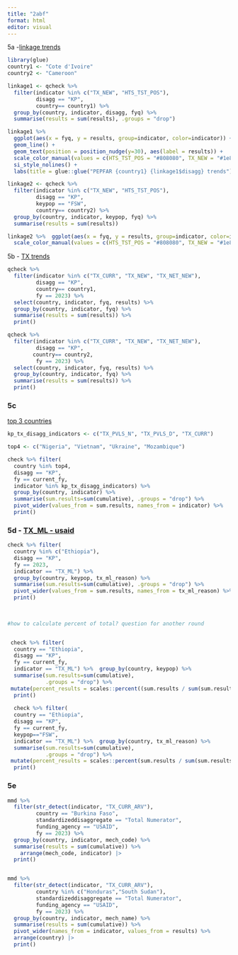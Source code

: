 ```yaml
---
title: "2abf"
format: html
editor: visual
---
```


5a -[linkage trends](https://tableau.usaid.gov/views/KeyPopulationsDashboard/2_aTestingandLinkageTrends/40426f3a-6e0b-4ada-897c-dfe5461884db/17a3ec3f-a566-49cb-add4-e53293d0ba54?:display_count=n&:showVizHome=n&:origin=viz_share_link)

```r
library(glue)
country1 <- "Cote d'Ivoire"
country2 <- "Cameroon"

linkage1 <- qcheck %>%
  filter(indicator %in% c("TX_NEW", "HTS_TST_POS"),
         disagg == "KP",
         country== country1) %>%
  group_by(country, indicator, disagg, fyq) %>%
  summarise(results = sum(results), .groups = "drop") 

linkage1 %>%  
  ggplot(aes(x = fyq, y = results, group=indicator, color=indicator)) + 
  geom_line() + 
  geom_text(position = position_nudge(y=30), aes(label = results)) +
  scale_color_manual(values = c(HTS_TST_POS = "#808080", TX_NEW = "#1e87a5")) +
  si_style_nolines() + 
  labs(title = glue::glue("PEPFAR {country1} {linkage1$disagg} trends"))

linkage2 <- qcheck %>%
  filter(indicator %in% c("TX_NEW", "HTS_TST_POS"),
         disagg == "KP",
         keypop == "FSW",
         country== country2) %>%
  group_by(country, indicator, keypop, fyq) %>%
  summarise(results = sum(results)) 

linkage2 %>%  ggplot(aes(x = fyq, y = results, group=indicator, color=indicator)) + geom_line() + geom_text(position = position_nudge(y=30), aes(label = results)) +
  scale_color_manual(values = c(HTS_TST_POS = "#808080", TX_NEW = "#1e87a5")) + si_style_nolines() + labs(title = glue("PEPFAR {country2} {linkage2$keypop} trends"))

```

5b - [TX trends](https://tableau.usaid.gov/views/KeyPopulationsDashboard/2_bTXTrends/cec16239-2ef8-43d9-ad2e-c6f04068e95b/6571f6c6-2393-4c5f-a7dd-718a22cf582a?:display_count=n&:showVizHome=n&:origin=viz_share_link)

```r
qcheck %>%
  filter(indicator %in% c("TX_CURR", "TX_NEW", "TX_NET_NEW"),
         disagg == "KP",
         country== country1,
         fy == 2023) %>%
  select(country, indicator, fyq, results) %>%
  group_by(country, indicator, fyq) %>%
  summarise(results = sum(results)) %>%
  print()

qcheck %>%
  filter(indicator %in% c("TX_CURR", "TX_NEW", "TX_NET_NEW"),
         disagg == "KP",
        country== country2,
         fy == 2023) %>%
  select(country, indicator, fyq, results) %>%
  group_by(country, indicator, fyq) %>%
  summarise(results = sum(results)) %>%
  print()
```

### 5c

[top 3 countries](https://tableau.usaid.gov/views/KeyPopulationsDashboard/6_aKPTXdisaggreporting?:showAppBanner=false&:display_count=n&:showVizHome=n&:origin=viz_share_link)

```r
kp_tx_disagg_indicators <- c("TX_PVLS_N", "TX_PVLS_D", "TX_CURR")

top4 <- c("Nigeria", "Vietnam", "Ukraine", "Mozambique")

check %>% filter(
  country %in% top4,
  disagg == "KP", 
  fy == current_fy,
  indicator %in% kp_tx_disagg_indicators) %>%
  group_by(country, indicator) %>%
  summarise(sum.results=sum(cumulative), .groups = "drop") %>% 
  pivot_wider(values_from = sum.results, names_from = indicator) %>%
  print()
```

### 5d - [TX_ML - usaid](https://tableau.usaid.gov/views/KeyPopulationsDashboard/6_bKPTX_ML/a3af8b22-db55-446a-aa16-a94b51cc9e18/90c15629-ec9e-4370-b271-f788df6f3d9c?:display_count=n&:showVizHome=n&:origin=viz_share_link)

```r
check %>% filter(
  country %in% c("Ethiopia"),
  disagg == "KP", 
  fy == 2023,
  indicator == "TX_ML") %>%
  group_by(country, keypop, tx_ml_reason) %>%
  summarise(sum.results=sum(cumulative), .groups = "drop") %>% 
  pivot_wider(values_from = sum.results, names_from = tx_ml_reason) %>%
  print()
 

 
#how to calculate percent of total? question for another round


 check %>% filter(
  country == "Ethiopia",
  disagg == "KP", 
  fy == current_fy,
  indicator == "TX_ML") %>%  group_by(country, keypop) %>%
  summarise(sum.results=sum(cumulative),
            .groups = "drop") %>% 
 mutate(percent_results = scales::percent((sum.results / sum(sum.results)))) %>%
  print()
 
  check %>% filter(
  country == "Ethiopia",
  disagg == "KP", 
  fy == current_fy,
  keypop=="FSW",
  indicator == "TX_ML") %>%  group_by(country, tx_ml_reason) %>%
  summarise(sum.results=sum(cumulative),
            .groups = "drop") %>% 
 mutate(percent_results = scales::percent(sum.results / sum(sum.results))) %>%
  print()
```

### 5e

```r
mmd %>%
  filter(str_detect(indicator, "TX_CURR_ARV"),
         country == "Burkina Faso",
         standardizeddisaggregate == "Total Numerator",
         funding_agency == "USAID",
         fy == 2023) %>%
  group_by(country, indicator, mech_code) %>%
  summarise(results = sum(cumulative)) %>%
    arrange(mech_code, indicator) |> 
  print()


mmd %>%
  filter(str_detect(indicator, "TX_CURR_ARV"),
         country %in% c("Honduras","South Sudan"),
         standardizeddisaggregate == "Total Numerator",
         funding_agency == "USAID",
         fy == 2023) %>%
  group_by(country, indicator, mech_name) %>%
  summarise(results = sum(cumulative)) %>%
  pivot_wider(names_from = indicator, values_from = results) %>%
  arrange(country) |> 
  print()
```

